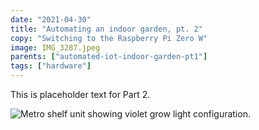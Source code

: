 ```yaml
---
date: "2021-04-30"
title: "Automating an indoor garden, pt. 2"
copy: "Switching to the Raspberry Pi Zero W"
image: IMG_3287.jpeg
parents: ["automated-iot-indoor-garden-pt1"]
tags: ["hardware"]
---
```


This is placeholder text for Part 2.

![Metro shelf unit showing violet grow light configuration.](IMG_3287.jpeg)
